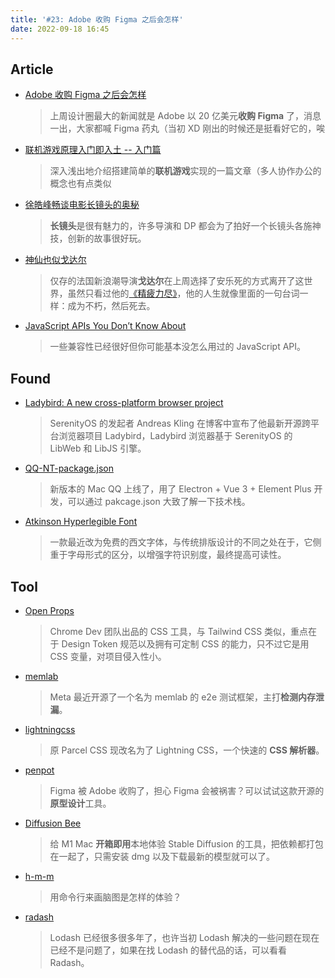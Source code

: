 ---
title: '#23: Adobe 收购 Figma 之后会怎样'
date: 2022-09-18 16:45
---

## Article

- [Adobe 收购 Figma 之后会怎样](https://moonvy.com/blog/post/2022/adobe-to-acquire-figma/)
  
    > 上周设计圈最大的新闻就是 Adobe 以 20 亿美元**收购 Figma** 了，消息一出，大家都喊 Figma 药丸（当初 XD 刚出的时候还是挺看好它的，唉
    
  
  
- [联机游戏原理入门即入土 -- 入门篇](https://mp.weixin.qq.com/s/7NJjBG9AdFQtJ3BjqiSbXg)
  
    > 深入浅出地介绍搭建简单的**联机游戏**实现的一篇文章（多人协作办公的概念也有点类似
    
    
    
- [徐皓峰畅谈电影长镜头的奥秘](https://mp.weixin.qq.com/s/7q2dE7xvcr4saik7XTFNbw)
  
    > **长镜头**是很有魅力的，许多导演和 DP 都会为了拍好一个长镜头各施神技，创新的故事很好玩。
    
    
    
- [神仙也似戈达尔](https://mp.weixin.qq.com/s/OrPpAl274bG5CXiNIHAmYQ)
  
    > 仅存的法国新浪潮导演**戈达尔**在上周选择了安乐死的方式离开了这世界，虽然只看过他的[《精疲力尽》](https://zh.wikipedia.org/zh-my/%E6%96%B7%E4%BA%86%E6%B0%A3)，他的人生就像里面的一句台词一样：成为不朽，然后死去。
    
  
  
- [JavaScript APIs You Don’t Know About](https://www.smashingmagazine.com/2022/09/javascript-api-guide/)
  
    > 一些兼容性已经很好但你可能基本没怎么用过的 JavaScript API。
    
    

## Found

- [Ladybird: A new cross-platform browser project](https://awesomekling.github.io/Ladybird-a-new-cross-platform-browser-project/)
  
    > SerenityOS 的发起者 Andreas Kling 在博客中宣布了他最新开源跨平台浏览器项目 Ladybird，Ladybird 浏览器基于 SerenityOS 的 LibWeb 和 LibJS 引擎。
    
    
    
- [QQ-NT-package.json](https://gist.github.com/sxzz/4e1357321b76e2c275caf152a18942cf)
  
    > 新版本的 Mac QQ 上线了，用了 Electron + Vue 3 + Element Plus 开发，可以通过 pakcage.json 大致了解一下技术栈。
    
  
  
- [Atkinson Hyperlegible Font](https://brailleinstitute.org/freefont)
  
    > 一款最近改为免费的西文字体，与传统排版设计的不同之处在于，它侧重于字母形式的区分，以增强字符识别度，最终提高可读性。
    
    

## Tool

- [Open Props](https://open-props.style/)
  
    > Chrome Dev 团队出品的 CSS 工具，与 Tailwind CSS 类似，重点在于 Design Token 规范以及拥有可定制 CSS 的能力，只不过它是用 CSS 变量，对项目侵入性小。
    
    
    
- [memlab](https://github.com/facebookincubator/memlab)
  
    > Meta 最近开源了一个名为 memlab 的 e2e 测试框架，主打**检测内存泄漏**。
    
  
  
- [lightningcss](https://github.com/parcel-bundler/lightningcss)
  
    > 原 Parcel CSS 现改名为了 Lightning CSS，一个快速的 **CSS 解析器**。
    
  
  
- [penpot](https://github.com/penpot/penpot)
  
    > Figma 被 Adobe 收购了，担心 Figma 会被祸害？可以试试这款开源的**原型设计**工具。
    
    
    
- [Diffusion Bee](https://github.com/divamgupta/diffusionbee-stable-diffusion-ui)
  
    > 给 M1 Mac **开箱即用**本地体验 Stable Diffusion 的工具，把依赖都打包在一起了，只需安装 dmg 以及下载最新的模型就可以了。
    
    
    
- [h-m-m](https://github.com/nadrad/h-m-m)
  
    > 用命令行来画脑图是怎样的体验？
    
    
    
- [radash](https://github.com/rayepps/radash)
  
    > Lodash 已经很多很多年了，也许当初 Lodash 解决的一些问题在现在已经不是问题了，如果在找 Lodash 的替代品的话，可以看看 Radash。